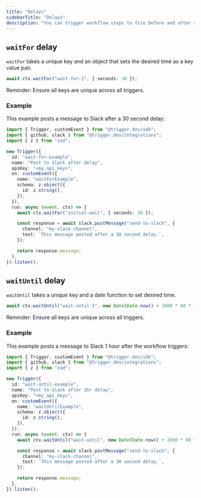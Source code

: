 ```yaml
---
title: "Delays"
sidebarTitle: "Delays"
description: "You can trigger workflow steps to fire before and after a delay. There are 2 types of delay, waitFor and waitUntil."
---
```


## `waitFor` delay

`waitFor` takes a unique key and an object that sets the desired time as a key value pair.

```ts
await ctx.waitFor("wait-for-1", { seconds: 30 });
```

<Note>Reminder: Ensure all keys are unique across all triggers.</Note>

### Example

This example posts a message to Slack after a 30 second delay:

```ts
import { Trigger, customEvent } from "@trigger.dev/sdk";
import { github, slack } from "@trigger.dev/integrations";
import { z } from "zod";

new Trigger({
  id: "wait-for-example",
  name: "Post to Slack after delay",
  apiKey: "<my_api_key>",
  on: customEvent({
    name: "waitForExample",
    schema: z.object({
      id: z.string(),
    }),
  }),
  run: async (event, ctx) => {
    await ctx.waitFor("initial-wait", { seconds: 30 });

    const response = await slack.postMessage("send-to-slack", {
      channel: "my-slack-channel",
      text: `This message posted after a 30 second delay.`,
    });

    return response.message;
  },
}).listen();
```

## `waitUntil` delay

`waitUntil` takes a unique key and a date function to set desired time.

```ts
await ctx.waitUntil("wait-until-1", new Date(Date.now() + 1000 * 60 * 1));
```

<Note>Reminder: Ensure all keys are unique across all triggers.</Note>

### Example

This example posts a message to Slack 1 hour after the workflow triggers:

```ts
import { Trigger, customEvent } from "@trigger.dev/sdk";
import { github, slack } from "@trigger.dev/integrations";
import { z } from "zod";

new Trigger({
  id: "wait-until-example",
  name: "Post to Slack after 1hr delay",
  apiKey: "<my_api_key>",
  on: customEvent({
    name: "waitUntilExample",
    schema: z.object({
      id: z.string(),
    }),
  }),
  run: async (event, ctx) => {
    await ctx.waitUntil("wait-until", new Date(Date.now() + 1000 * 60 * 1));

    const response = await slack.postMessage("send-to-slack", {
      channel: "my-slack-channel",
      text: `This message posted after a 30 second delay.`,
    });

    return response.message;
  },
}).listen();
```

